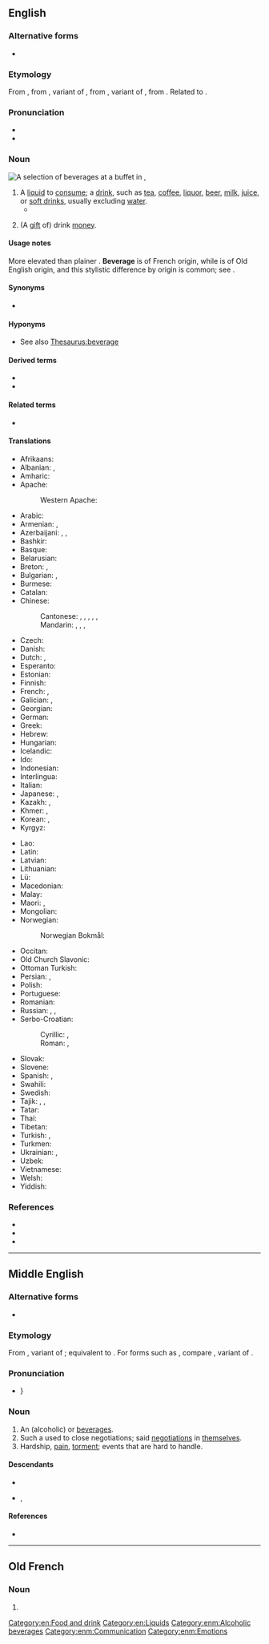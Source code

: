 {{also|Beverage}}
==English==
{{Wikipedia}}

===Alternative forms===
* {{alter|en|beveridge||obsolete}}

===Etymology===
{{root|en|ine-pro|*peh₃-}}
From {{inh|en|enm|beverage}}, from {{der|en|fro|beverage}}, variant of {{m|fro|bevrage}}, from {{m|fro|beivre||to drink}}, variant of {{m|fro|boivre||to drink}}, from {{der|en|la|bibō}}. Related to {{m|en|imbibe}}.

===Pronunciation===
* {{IPA|en|/ˈbevəɹɪdʒ/|/ˈbevɹɪdʒ/}}
* {{audio|en|en-us-beverage.ogg|Audio (US)}}

===Noun===
[[File:Drinks at a buffet in the Pan-European University, Bratislava, Slovakia - 20140723.jpg|thumb|A selection of beverages at a buffet in {{w|Bratislava}}, {{w|Slovakia}}]]
{{en-noun|~}}

# A [[liquid#Noun|liquid]] to [[consume]]; a [[drink#Noun|drink]], such as [[tea]], [[coffee]], [[liquor]], [[beer]], [[milk#Noun|milk]], [[juice#Noun|juice]], or [[soft drink]]s, usually excluding [[water#Noun|water]].
#* {{RQ:Thomson Castle of Indolence|stanza=VII|page=44|passage=He knew no '''Beverage''' but the flowing Stream; / His taſteful well-earn'd Food the ſilvan Game, [...]}}
# {{lb|en|Britain|slang|archaic}} (A [[gift#Noun|gift]] of) drink [[money]].

====Usage notes====
More elevated than plainer {{m|en|drink}}. '''Beverage''' is of French origin, while {{m|en||drink}} is of Old English origin, and this stylistic difference by origin is common; see {{w|list of English words with dual French and Anglo-Saxon variations}}.

====Synonyms====
* {{l|en|drink}}

====Hyponyms====
* See also [[Thesaurus:beverage]]

====Derived terms====
* {{l|en|bevvy}}
* {{l|en|bev}}

====Related terms====
* {{l|en|bever}}

====Translations====
{{trans-top|drink}}
* Afrikaans: {{t|af|drankie}}
* Albanian: {{t+|sq|pije|f}}, {{t+|sq|dhallë|f}}
* Amharic: {{t|am|መጠጥ}}
* Apache:
*: Western Apache: {{t|apw|hidląąhí}}
* Arabic: {{t|ar|شَرَاب|m}}
* Armenian: {{t+|hy|խմիչք}}, {{t+|hy|ըմպելիք}}
* Azerbaijani: {{t+|az|içki}}, {{t|az|məşrubat}}, {{t|az|içiləcək}}
* Bashkir: {{t|ba|эсемлек}}
* Basque: {{t+|eu|edari}}
* Belarusian: {{t|be|напо́й|m}}
* Breton: {{t+|br|boeson|m}}, {{t+|br|evaj|m}}
* Bulgarian: {{t+|bg|напи́тка|f}}, {{t+|bg|питие́|n}}
* Burmese: {{t+|my|ယမကာ}}
* Catalan: {{t+|ca|beguda|f}}
* Chinese:
*: Cantonese: {{t|yue|飲品}}, {{t|yue|饮品|tr=jam2 ban2}}, {{t|yue|飲料|sc=Hani}}, {{t|yue|饮料|tr=jam2 liu6-2|sc=Hani}}, {{t|yue|嘢飲|sc=Hani}}, {{t|yue|嘢饮|tr=je5 jam2|sc=Hani}} {{q|informal}}
*: Mandarin: {{t+|cmn|飲料|sc=Hani}}, {{t+|cmn|饮料|tr=yǐnliào|sc=Hani}}, {{t+|cmn|飲品}}, {{t+|cmn|饮品|tr=yǐnpǐn}}
* Czech: {{t+|cs|nápoj|m}}
* Danish: {{t+|da|drik}}
* Dutch: {{t+|nl|drankje|n}}, {{t+|nl|drank}}
* Esperanto: {{t|eo|trinkaĵo}}
* Estonian: {{t+|et|jook}}
* Finnish: {{t+|fi|juoma}}
* French: {{t+|fr|boisson|f}}, {{t+|fr|breuvage|m}}
* Galician: {{t+|gl|bebida|f}}, {{t|gl|beberaxe|f}}
* Georgian: {{t+|ka|სასმელი}}
* German: {{t+|de|Getränk|n}}
* Greek: {{t+|el|ποτό|n}}
* Hebrew: {{t+|he|משקה|m|tr=mashqe}}
* Hungarian: {{t+|hu|ital}}
* Icelandic: {{t+|is|drykkur|m}}
* Ido: {{t+|io|drinkajo}}
* Indonesian: {{t+|id|minuman}}
* Interlingua: {{t|ia|bibita}}
* Italian: {{t+|it|bevanda}}
* Japanese: {{t+|ja|飲料|tr=いんりょう, inryō}}, {{t+|ja|ドリンク|tr=dorinku|sc=Jpan}}
* Kazakh: {{t+|kk|сусын|sc=Cyrl}}, {{t+|kk|ішімдік|sc=Cyrl}}
* Khmer: {{t|km|គ្រឿងផឹក|tr=krɨəŋ pʰək|sc=Khmr}}, {{t+|km|ភេសជ្ជ|tr=pʰeisaccea’|sc=Khmr}}
* Korean: {{t+|ko|음료}}, {{t|ko|마실 것}}
* Kyrgyz: {{t+|ky|суусундук|sc=Cyrl}}
{{trans-mid}}
* Lao: {{t+|lo|ເຄື່ອງດື່ມ}}
* Latin: {{t|la|pōtus|m}}
* Latvian: {{t|lv|dzēriens|m}}
* Lithuanian: {{t+|lt|gėrimas|m}}
* Lü: {{t|khb|ᦍᦲᧃᦜᦶᧁᧈ}}
* Macedonian: {{t|mk|пи́јалок|m}}
* Malay: {{t+|ms|minuman}}
* Maori: {{t|mi|inu}}, {{t|mi|inuinu}}
* Mongolian: {{t+|mn|ундаа|sc=Cyrl}}
* Norwegian:
*: Norwegian Bokmål: {{t+|nb|drikk|m}}
* Occitan: {{t+|oc|beguda|f}}
* Old Church Slavonic: {{t|cu|пиво|n|sc=Cyrs}}
* Ottoman Turkish: {{t|ota|tr=meşrubat|sc=ota-Arab}}
* Persian: {{t+|fa|نوشابه|tr=nušâbe}}, {{t+|fa|نوشیدنی|tr=nušidani}}
* Polish: {{t+|pl|napój|m}}
* Portuguese: {{t+|pt|bebida|f}}
* Romanian: {{t+|ro|băutură|f}}
* Russian: {{t+|ru|напи́ток|m}}, {{t+|ru|питьё|n}} {{qualifier|generic for "drinks"}}, {{t+|ru|по́йло|n}} {{qualifier|same, slang}}
* Serbo-Croatian:
*: Cyrillic: {{t|sh|напитак|m}}, {{t|sh|пиће|n}}
*: Roman: {{t+|sh|napitak}}, {{t+|sh|piće|n}}
* Slovak: {{t+|sk|nápoj|m}}
* Slovene: {{t+|sl|pijača|f}}
* Spanish: {{t+|es|bebida|f}}, {{t+|es|trago|m}}
* Swahili: {{t+|sw|kinywaji}}
* Swedish: {{t+|sv|dryck|c}}
* Tajik: {{t|tg|нӯш|sc=Cyrl}}, {{t|tg|нӯшоки|sc=Cyrl}}, {{t+|tg|машрубот|sc=Cyrl}}
* Tatar: {{t+|tt|эчемлек|sc=Cyrl}}
* Thai: {{t+|th|เครื่องดื่ม}}
* Tibetan: {{t-needed|bo}}
* Turkish: {{t+|tr|içecek}}, {{t+|tr|meşrubat}}
* Turkmen: {{t|tk|içgi}}
* Ukrainian: {{t|uk|напі́й|m}}, {{t|uk|напи́ток|m}}
* Uzbek: {{t+|uz|ichimlik}}
* Vietnamese: {{t+|vi|nước giải khát}}
* Welsh: {{t+|cy|diod|f}}
* Yiddish: {{t|yi|געטראַנק|n}}
{{trans-bottom}}

===References===
* {{pedia|Drink}}
* {{R:OneLook}}
* {{R:Century 1911}}

[[Category:en:Food and drink]]
[[Category:en:Liquids]]

----

==Middle English==

===Alternative forms===
* {{alter|enm|beverich|beverege|bevereche|beveriche|beveredg|berage|berrage|berygge}}

===Etymology===
From {{bor|enm|fro|beverage}}, variant of {{m|fro|bevrage}}; equivalent to {{af|enm|bever|-age}}. For forms such as {{m|enm|berage}}, compare {{cog|frm|berage}}, variant of {{m|frm|breuvage}}.

===Pronunciation===
* {{IPA|enm|/bɛvərˈaːdʒ(ə)/|/ˈbɛvəradʒ(ə)/|/ˈbɛvərɛdʒ(ə)/|/ˈbɛvəritʃ(ə)/}}}

===Noun===
{{enm-noun}}

# An (alcoholic) {{l|en|beverage}} or [[beverages]].
# Such a {{l|en|beverage}} used to close negotiations; said [[negotiations]] in [[themselves]].
# Hardship, [[pain]], [[torment]]; events that are hard to handle.

====Descendants====
* {{desc|en|beverage}}
* {{desc|sco|beverage}}, {{l|sco|baiverage}}

====References====
* {{R:MED Online|entry=beverāǧe|part of speech=n|id=MED4303 |accessdate=2018-10-08}}

[[Category:enm:Alcoholic beverages]]
[[Category:enm:Communication]]
[[Category:enm:Emotions]]

----

==Old French==

===Noun===
{{fro-noun|m}}

# {{alternative form of|fro|bevrage}}
